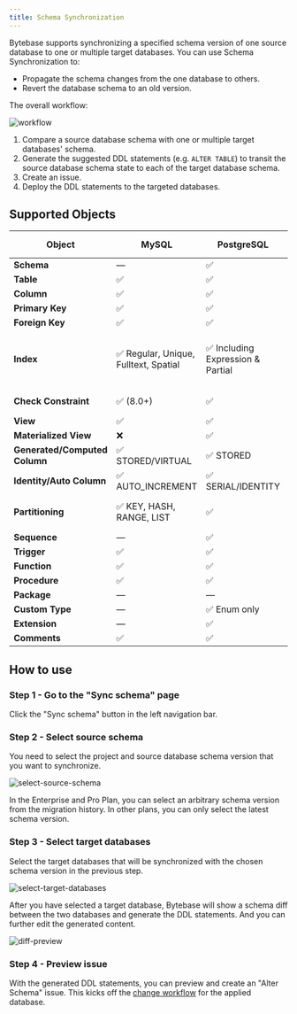 ```yaml
---
title: Schema Synchronization
---
```


<Card title="Tutorial: How to Synchronize Database Schemas" icon="graduation-cap" href="/tutorials/how-to-synchronize-database-schemas" horizontal />

Bytebase supports synchronizing a specified schema version of one source database to one or multiple target databases.
You can use Schema Synchronization to:

- Propagate the schema changes from the one database to others.
- Revert the database schema to an old version.

The overall workflow:

![workflow](/content/docs/change-database/synchronize-schema/workflow.webp)

1. Compare a source database schema with one or multiple target databases' schema.
1. Generate the suggested DDL statements (e.g. `ALTER TABLE`) to transit the source database schema state to each of the target database schema.
1. Create an issue.
1. Deploy the DDL statements to the targeted databases.

## Supported Objects

| Object | MySQL | PostgreSQL | TiDB | Oracle | SQL Server |
| ------ | ----- | ---------- | ---- | ------ | ---------- |
| **Schema** | — | ✅ | — | ✅ | ✅ |
| **Table** | ✅ | ✅ | ✅ | ✅ | ✅ |
| **Column** | ✅ | ✅ | ✅ | ✅ | ✅ |
| **Primary Key** | ✅ | ✅ | ✅ | ✅ | ✅ |
| **Foreign Key** | ✅ | ✅ | ✅ | ✅ | ✅ |
| **Index** | ✅ Regular, Unique, Fulltext, Spatial | ✅ Including Expression & Partial | ✅ | ✅ Regular, Unique, Bitmap, Function-based | ✅ Clustered, Non-clustered |
| **Check Constraint** | ✅ (8.0+) | ✅ | ❌ (metadata sync limitation) | ✅ | ✅ |
| **View** | ✅ | ✅ | ✅ | ✅ | ✅ |
| **Materialized View** | ❌ | ✅ | ❌ | ✅ | ❌ |
| **Generated/Computed Column** | ✅ STORED/VIRTUAL | ✅ STORED | ✅ | ✅ Virtual | ✅ Computed |
| **Identity/Auto Column** | ✅ AUTO_INCREMENT | ✅ SERIAL/IDENTITY | ✅ AUTO_RANDOM | ✅ IDENTITY (12c+) | ✅ IDENTITY |
| **Partitioning** | ✅ KEY, HASH, RANGE, LIST | ✅ | ✅ | ✅ RANGE, LIST, HASH, COMPOSITE | ❌ |
| **Sequence** | — | ✅ | — | ✅ | ✅ |
| **Trigger** | ✅ | ✅ | — | ✅ | ✅ |
| **Function** | ✅ | ✅ | — | ✅ | ✅ |
| **Procedure** | ✅ | ✅ | — | ✅ | ✅ |
| **Package** | — | — | — | ✅ | — |
| **Custom Type** | — | ✅ Enum only | — | ✅ | ✅ |
| **Extension** | — | ✅ | — | — | — |
| **Comments** | ✅ | ✅ | ✅ | ✅ | ✅ |

## How to use

### Step 1 - Go to the "Sync schema" page

Click the "Sync schema" button in the left navigation bar.

### Step 2 - Select source schema

You need to select the project and source database schema version that you want to synchronize.

![select-source-schema](/content/docs/change-database/synchronize-schema/select-source-schema.webp)

<Info>

In the Enterprise and Pro Plan, you can select an arbitrary schema version from the migration history. In other plans, you can only select the latest schema version.

</Info>

### Step 3 - Select target databases

Select the target databases that will be synchronized with the chosen schema version in the previous step.

![select-target-databases](/content/docs/change-database/synchronize-schema/select-target-databases.webp)

After you have selected a target database, Bytebase will show a schema diff between the two databases and generate the DDL statements. And you can further edit the generated content.

![diff-preview](/content/docs/change-database/synchronize-schema/diff-preview.webp)

### Step 4 - Preview issue

With the generated DDL statements, you can preview and create an "Alter Schema" issue. This kicks off the [change workflow](/change-database/change-workflow) for the applied database.
